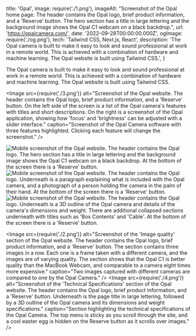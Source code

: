   title: 'Opal',
  image: require('./1.png'),
  imageAlt: "Screenshot of the Opal home page. The header contains the Opal logo, brief product information, and a 'Reserve' button. The hero section has a title in large lettering and the background image shows the Opal C1 webcam on a black backdrop.",
  url: 'https://opalcamera.com/',
  date: '2022-09-28T00:00:00.000Z',
  ogImage: require('./og.png'),
  tech: 'Tailwind CSS, Next.js, React',
  description: 'The Opal camera is built to make it easy to look and sound professional at work in a remote world. This is achieved with a combination of hardware and machine learning. The Opal website is built using Tailwind CSS.',
}

<Intro title="The first DSLR quality professional webcam.">

The Opal camera is built to make it easy to look and sound professional at work in a remote world. This is achieved with a combination of hardware and machine learning. The Opal website is built using Tailwind CSS.

</Intro>

<Image src={require('./3.png')} alt="Screenshot of the Opal website. The header contains the Opal logo, brief product information, and a 'Reserve' button. On the left side of the screen is a list of the Opal camera's features with titles and short descriptions. On the right is a screenshot of the Opal application, showing how 'focus' and 'brightness' can be adjusted with a slider interface." caption="Screenshot of the Opal Camera software with three features highlighted. Clicking each feature will change the screenshot." />

<Mobile caption="The Opal Camera website experience on mobile devices.">
  <Image src={require('./5.png')} alt="Mobile screenshot of the Opal website. The header contains the Opal logo. The hero section has a title in large lettering and the background image shows the Opal C1 webcam on a black backdrop. At the bottom of the screen there is a 'Reserve' button." />
  <Image src={require('./6.png')} alt="Mobile screenshot of the Opal website. The header contains the Opal logo. Underneath is a paragraph explaining what is included with the Opal camera, and a photograph of a person holding the camera in the palm of their hand. At the bottom of the screen there is a 'Reserve' button." />
  <Image src={require('./7.png')} alt="Mobile screenshot of the Opal website. The header contains the Opal logo. Underneath is a 3D outline of the Opal camera and details of the camera's dimensions and weight. There are additional collapsed sections underneath with titles such as 'Box Contents' and 'Cable'. At the bottom of the screen there is a 'Reserve' button." />
</Mobile>

<Image src={require('./2.png')} alt="Screenshot of the 'Image quality' section of the Opal website. The header contains the Opal logo, brief product information, and a 'Reserve' button. The section contains three images in a row. Each one is a frame taken with a different camera, and the images are of varying quality. The section shows that the Opal C1 is better quality than the MacBook Webcam, and comparable to a camera eight times more expensive." caption="Two images captured with different cameras are compared to one by the Opal Camera." />
<Image src={require('./4.png')} alt="Screenshot of the 'Technical Specifications' section of the Opal website. The header contains the Opal logo, brief product information, and a 'Reserve' button. Underneath is the page title in large lettering, followed by a 3D outline of the Opal camera and its dimensions and weight specifications." caption="Section highlighting the technical specifications of the Opal Camera. The top menu is sticky as you scroll through the site, and a cool easter egg is hidden on the Reserve button as it scrolls over images." />
